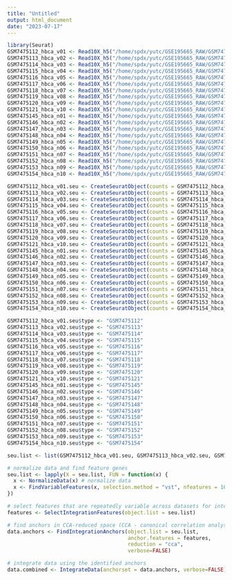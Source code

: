 ```yaml
---
title: "Untitled"
output: html_document
date: "2023-07-17"
---
```


```r
library(Seurat)
GSM7475112_hbca_v01 <- Read10X_h5("/home/spdx/yutc/GSE195665_RAW/GSM7475112_hbca_v01_filtered_feature_bc_matrix.h5")
GSM7475113_hbca_v02 <- Read10X_h5("/home/spdx/yutc/GSE195665_RAW/GSM7475113_hbca_v02_filtered_feature_bc_matrix.h5")
GSM7475114_hbca_v03 <- Read10X_h5("/home/spdx/yutc/GSE195665_RAW/GSM7475114_hbca_v03_filtered_feature_bc_matrix.h5")
GSM7475115_hbca_v04 <- Read10X_h5("/home/spdx/yutc/GSE195665_RAW/GSM7475115_hbca_v04_filtered_feature_bc_matrix.h5")
GSM7475116_hbca_v05 <- Read10X_h5("/home/spdx/yutc/GSE195665_RAW/GSM7475116_hbca_v05_filtered_feature_bc_matrix.h5")
GSM7475117_hbca_v06 <- Read10X_h5("/home/spdx/yutc/GSE195665_RAW/GSM7475117_hbca_v06_filtered_feature_bc_matrix.h5")
GSM7475118_hbca_v07 <- Read10X_h5("/home/spdx/yutc/GSE195665_RAW/GSM7475118_hbca_v07_filtered_feature_bc_matrix.h5")
GSM7475119_hbca_v08 <- Read10X_h5("/home/spdx/yutc/GSE195665_RAW/GSM7475119_hbca_v08_filtered_feature_bc_matrix.h5")
GSM7475120_hbca_v09 <- Read10X_h5("/home/spdx/yutc/GSE195665_RAW/GSM7475120_hbca_v09_filtered_feature_bc_matrix.h5")
GSM7475121_hbca_v10 <- Read10X_h5("/home/spdx/yutc/GSE195665_RAW/GSM7475121_hbca_v10_filtered_feature_bc_matrix.h5")
GSM7475145_hbca_n01 <- Read10X_h5("/home/spdx/yutc/GSE195665_RAW/GSM7475145_hbca_n01_filtered_feature_bc_matrix.h5")
GSM7475146_hbca_n02 <- Read10X_h5("/home/spdx/yutc/GSE195665_RAW/GSM7475146_hbca_n02_filtered_feature_bc_matrix.h5")
GSM7475147_hbca_n03 <- Read10X_h5("/home/spdx/yutc/GSE195665_RAW/GSM7475147_hbca_n03_filtered_feature_bc_matrix.h5")
GSM7475148_hbca_n04 <- Read10X_h5("/home/spdx/yutc/GSE195665_RAW/GSM7475148_hbca_n04_filtered_feature_bc_matrix.h5")
GSM7475149_hbca_n05 <- Read10X_h5("/home/spdx/yutc/GSE195665_RAW/GSM7475149_hbca_n05_filtered_feature_bc_matrix.h5")
GSM7475150_hbca_n06 <- Read10X_h5("/home/spdx/yutc/GSE195665_RAW/GSM7475150_hbca_n06_filtered_feature_bc_matrix.h5")
GSM7475151_hbca_n07 <- Read10X_h5("/home/spdx/yutc/GSE195665_RAW/GSM7475151_hbca_n07_filtered_feature_bc_matrix.h5")
GSM7475152_hbca_n08 <- Read10X_h5("/home/spdx/yutc/GSE195665_RAW/GSM7475152_hbca_n08_filtered_feature_bc_matrix.h5")
GSM7475153_hbca_n09 <- Read10X_h5("/home/spdx/yutc/GSE195665_RAW/GSM7475153_hbca_n09_filtered_feature_bc_matrix.h5")
GSM7475154_hbca_n10 <- Read10X_h5("/home/spdx/yutc/GSE195665_RAW/GSM7475154_hbca_n10_filtered_feature_bc_matrix.h5")
```


```r
GSM7475112_hbca_v01.seu <- CreateSeuratObject(counts = GSM7475112_hbca_v01)
GSM7475113_hbca_v02.seu <- CreateSeuratObject(counts = GSM7475113_hbca_v02)
GSM7475114_hbca_v03.seu <- CreateSeuratObject(counts = GSM7475114_hbca_v03)
GSM7475115_hbca_v04.seu <- CreateSeuratObject(counts = GSM7475115_hbca_v04)
GSM7475116_hbca_v05.seu <- CreateSeuratObject(counts = GSM7475116_hbca_v05)
GSM7475117_hbca_v06.seu <- CreateSeuratObject(counts = GSM7475117_hbca_v06)
GSM7475118_hbca_v07.seu <- CreateSeuratObject(counts = GSM7475118_hbca_v07)
GSM7475119_hbca_v08.seu <- CreateSeuratObject(counts = GSM7475119_hbca_v08)
GSM7475120_hbca_v09.seu <- CreateSeuratObject(counts = GSM7475120_hbca_v09)
GSM7475121_hbca_v10.seu <- CreateSeuratObject(counts = GSM7475121_hbca_v10)
GSM7475145_hbca_n01.seu <- CreateSeuratObject(counts = GSM7475145_hbca_n01)
GSM7475146_hbca_n02.seu <- CreateSeuratObject(counts = GSM7475146_hbca_n02)
GSM7475147_hbca_n03.seu <- CreateSeuratObject(counts = GSM7475147_hbca_n03)
GSM7475148_hbca_n04.seu <- CreateSeuratObject(counts = GSM7475148_hbca_n04)
GSM7475149_hbca_n05.seu <- CreateSeuratObject(counts = GSM7475149_hbca_n05)
GSM7475150_hbca_n06.seu <- CreateSeuratObject(counts = GSM7475150_hbca_n06)
GSM7475151_hbca_n07.seu <- CreateSeuratObject(counts = GSM7475151_hbca_n07)
GSM7475152_hbca_n08.seu <- CreateSeuratObject(counts = GSM7475152_hbca_n08)
GSM7475153_hbca_n09.seu <- CreateSeuratObject(counts = GSM7475153_hbca_n09)
GSM7475154_hbca_n10.seu <- CreateSeuratObject(counts = GSM7475154_hbca_n10)
```

```r
GSM7475112_hbca_v01.seu$type <- "GSM7475112"
GSM7475113_hbca_v02.seu$type <- "GSM7475113"
GSM7475114_hbca_v03.seu$type <- "GSM7475114"
GSM7475115_hbca_v04.seu$type <- "GSM7475115"
GSM7475116_hbca_v05.seu$type <- "GSM7475116"
GSM7475117_hbca_v06.seu$type <- "GSM7475117"
GSM7475118_hbca_v07.seu$type <- "GSM7475118"
GSM7475119_hbca_v08.seu$type <- "GSM7475119"
GSM7475120_hbca_v09.seu$type <- "GSM7475120"
GSM7475121_hbca_v10.seu$type <- "GSM7475121"
GSM7475145_hbca_n01.seu$type <- "GSM7475145"
GSM7475146_hbca_n02.seu$type <- "GSM7475146"
GSM7475147_hbca_n03.seu$type <- "GSM7475147"
GSM7475148_hbca_n04.seu$type <- "GSM7475148"
GSM7475149_hbca_n05.seu$type <- "GSM7475149"
GSM7475150_hbca_n06.seu$type <- "GSM7475150"
GSM7475151_hbca_n07.seu$type <- "GSM7475151"
GSM7475152_hbca_n08.seu$type <- "GSM7475152"
GSM7475153_hbca_n09.seu$type <- "GSM7475153"
GSM7475154_hbca_n10.seu$type <- "GSM7475154"
```





```r
seu.list <- list(GSM7475112_hbca_v01.seu, GSM7475113_hbca_v02.seu, GSM7475114_hbca_v03.seu, GSM7475115_hbca_v04.seu,GSM7475116_hbca_v05.seu,GSM7475117_hbca_v06.seu,GSM7475118_hbca_v07.seu,GSM7475119_hbca_v08.seu,GSM7475120_hbca_v09.seu,GSM7475121_hbca_v10.seu)

# normalize data and find feature genes
seu.list <- lapply(X = seu.list, FUN = function(x) {
  x <- NormalizeData(x) # normalize data
  x <- FindVariableFeatures(x, selection.method = "vst", nfeatures = 10000) # find 2k feature genes
})

# select features that are repeatedly variable across datasets for integration
features <- SelectIntegrationFeatures(object.list = seu.list)

# find anchors in CCA-reduced space (CCA - canonical correlation analysis)
data.anchors <- FindIntegrationAnchors(object.list = seu.list, 
                                       anchor.features = features,
                                       reduction = "cca", 
                                       verbose=FALSE)

# integrate data using the identified anchors
data.combined <- IntegrateData(anchorset = data.anchors, verbose=FALSE)
```

